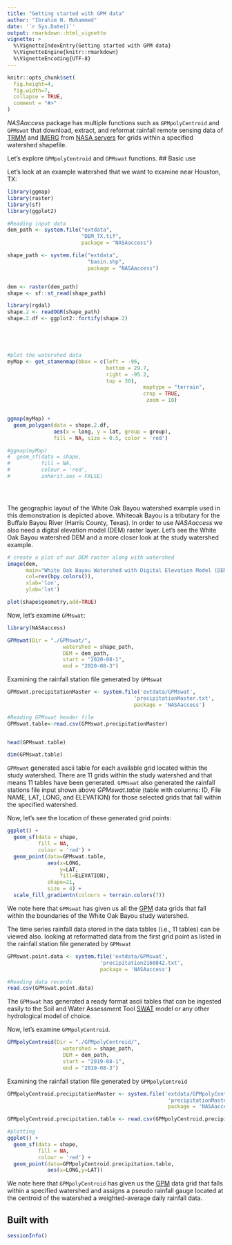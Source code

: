 ```yaml
---
title: "Getting started with GPM data"
author: "Ibrahim N. Mohammed"
date: '`r Sys.Date()`'
output: rmarkdown::html_vignette
vignette: >
  %\VignetteIndexEntry{Getting started with GPM data}
  %\VignetteEngine{knitr::rmarkdown}
  %\VignetteEncoding{UTF-8}
---
```


```r
knitr::opts_chunk$set(
  fig.height=4, 
  fig.width=7,
  collapse = TRUE,
  comment = "#>"
)
```

_NASAaccess_ package has multiple functions such as `GPMpolyCentroid` and `GPMswat` that download, extract, and reformat rainfall remote sensing data of [TRMM](https://gpm.nasa.gov/missions/trmm) and [IMERG](https://gpm.nasa.gov/data/imerg) from [NASA servers](https://gpm.nasa.gov/data/directory) for grids within a specified watershed shapefile.

Let's explore `GPMpolyCentroid` and `GPMswat` functions.
## Basic use

Let's look at an example watershed that we want to examine near Houston, TX:
```r
library(ggmap)
library(raster)
library(sf)
library(ggplot2)

#Reading input data
dem_path <- system.file("extdata", 
                        "DEM_TX.tif", 
                        package = "NASAaccess")

shape_path <- system.file("extdata", 
                          "basin.shp", 
                          package = "NASAaccess")


dem <- raster(dem_path)
shape <- sf::st_read(shape_path)

library(rgdal)
shape.2 <- readOGR(shape_path)
shape.2.df <- ggplot2::fortify(shape.2)





#plot the watershed data
myMap <- get_stamenmap(bbox = c(left = -96,
                                bottom = 29.7,
                                right = -95.2,
                                top = 30),
                                            maptype = "terrain", 
                                            crop = TRUE,
                                             zoom = 10)


ggmap(myMap) +
  geom_polygon(data = shape.2.df, 
               aes(x = long, y = lat, group = group), 
               fill = NA, size = 0.5, color = 'red')

#ggmap(myMap) 
#  geom_sf(data = shape, 
#          fill = NA, 
#          colour = 'red', 
#          inherit.aes = FALSE) 


  
```


The geographic layout of the White Oak Bayou watershed example used in this demonstration is depicted above. Whiteoak Bayou is a tributary for the Buffalo Bayou River (Harris County, Texas). In order to use _NASAaccess_ we also need a digital elevation model (DEM) raster layer. Let's see the White Oak Bayou watershed DEM and a more closer look at the study watershed example.


```r
# create a plot of our DEM raster along with watershed
image(dem, 
      main="White Oak Bayou Watershed with Digital Elevation Model (DEM)", 
      col=rev(bpy.colors()), 
      xlab='lon', 
      ylab='lat')

plot(shape$geometry,add=TRUE)

```


Now, let's examine `GPMswat`:

```r
library(NASAaccess)

GPMswat(Dir = "./GPMswat/",
                  watershed = shape_path,
                  DEM = dem_path,
                  start = "2020-08-1",
                  end = "2020-08-3")
```


Examining the rainfall station file generated by `GPMswat`

```r
GPMswat.precipitationMaster <- system.file('extdata/GPMswat',
                                         'precipitationMaster.txt', 
                                         package = 'NASAaccess')

#Reading GPMswat header file
GPMswat.table<-read.csv(GPMswat.precipitationMaster)


head(GPMswat.table)

dim(GPMswat.table)
```

`GPMswat` generated ascii table for each available grid located within the study watershed. There are 11 grids within the study watershed and that means 11 tables have been generated. `GPMswat` also generated the rainfall stations file input shown above *GPMswat.table* (table with columns: ID, File NAME, LAT, LONG, and ELEVATION) for those selected grids that fall within the specified watershed.


Now, let's see the location of these generated grid points:

```r
ggplot() + 
  geom_sf(data = shape, 
          fill = NA, 
          colour = 'red') +
  geom_point(data=GPMswat.table,
             aes(x=LONG,
                 y=LAT,
                 fill=ELEVATION), 
             shape=21, 
             size = 4) +
  scale_fill_gradientn(colours = terrain.colors(7))

```


We note here that `GPMswat` has given us all the [GPM](https://gpm.nasa.gov/data/imerg) data grids that fall within the boundaries of the White Oak Bayou study watershed.

The time series rainfall data stored in the data tables (i.e., 11 tables) can be viewed also.
looking at reformatted data from the first grid point as listed in the rainfall station file generated by `GPMswat`

```r
GPMswat.point.data <- system.file('extdata/GPMswat',
                              'precipitation2160842.txt', 
                              package = 'NASAaccess')

#Reading data records
read.csv(GPMswat.point.data)


```

The `GPMswat` has generated a ready format ascii tables that can be ingested easily to the Soil and Water Assessment Tool [SWAT](https://swat.tamu.edu/) model or any other hydrological model of choice.



Now, let's examine `GPMpolyCentroid`.

```r
GPMpolyCentroid(Dir = "./GPMpolyCentroid/",
                  watershed = shape_path,
                  DEM = dem_path,
                  start = "2019-08-1",
                  end = "2019-08-3")
```


Examining the rainfall station file generated by `GPMpolyCentroid`

```r

GPMpolyCentroid.precipitationMaster <- system.file('extdata/GPMpolyCentroid',
                                                    'precipitationMaster.txt', 
                                                    package = 'NASAaccess')

GPMpolyCentroid.precipitation.table <- read.csv(GPMpolyCentroid.precipitationMaster)

#plotting
ggplot() + 
  geom_sf(data = shape, 
          fill = NA, 
          colour = 'red') +
  geom_point(data=GPMpolyCentroid.precipitation.table,
             aes(x=LONG,y=LAT))
```


We note here that `GPMpolyCentroid` has given us the [GPM](https://gpm.nasa.gov/data/imerg) data grid that falls within a specified watershed and assigns a pseudo rainfall gauge located at the centroid of the watershed a weighted-average daily rainfall data. 


## Built with

```r
sessionInfo()


```
